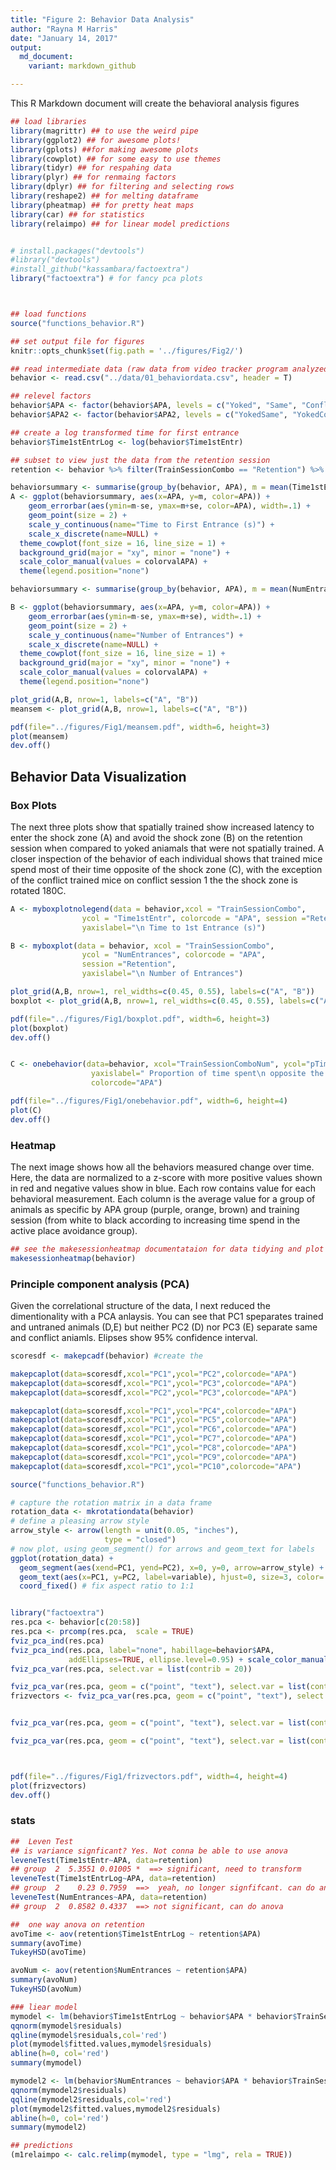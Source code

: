 ```yaml
---
title: "Figure 2: Behavior Data Analysis"
author: "Rayna M Harris"
date: "January 14, 2017"
output:
  md_document:
    variant: markdown_github

---
```

This R Markdown document will create the behavioral analysis figures

```r
## load libraries 
library(magrittr) ## to use the weird pipe
library(ggplot2) ## for awesome plots!
library(gplots) ##for making awesome plots
library(cowplot) ## for some easy to use themes
library(tidyr) ## for respahing data
library(plyr) ## for renmaing factors
library(dplyr) ## for filtering and selecting rows
library(reshape2) ## for melting dataframe
library(pheatmap) ## for pretty heat maps
library(car) ## for statistics
library(relaimpo) ## for linear model predictions


# install.packages("devtools")
#library("devtools")
#install_github("kassambara/factoextra")
library("factoextra") # for fancy pca plots



## load functions 
source("functions_behavior.R")

## set output file for figures 
knitr::opts_chunk$set(fig.path = '../figures/Fig2/')
```

```r
## read intermediate data (raw data from video tracker program analyzed in matlab)
behavior <- read.csv("../data/01_behaviordata.csv", header = T)

## relevel factors
behavior$APA <- factor(behavior$APA, levels = c("Yoked", "Same", "Conflict"))
behavior$APA2 <- factor(behavior$APA2, levels = c("YokedSame", "YokedConflict","Same", "Conflict"))

## create a log transformed time for first entrance
behavior$Time1stEntrLog <- log(behavior$Time1stEntr)

## subset to view just the data from the retention session
retention <- behavior %>% filter(TrainSessionCombo == "Retention") %>%  droplevels() 
```

```r
behaviorsummary <- summarise(group_by(behavior, APA), m = mean(Time1stEntr), se = sd(Time1stEntr)/sqrt(length(Time1stEntr)))
A <- ggplot(behaviorsummary, aes(x=APA, y=m, color=APA)) + 
    geom_errorbar(aes(ymin=m-se, ymax=m+se, color=APA), width=.1) +
    geom_point(size = 2) +
    scale_y_continuous(name="Time to First Entrance (s)") +
    scale_x_discrete(name=NULL) +
  theme_cowplot(font_size = 16, line_size = 1) +
  background_grid(major = "xy", minor = "none") +
  scale_color_manual(values = colorvalAPA) +
  theme(legend.position="none") 

behaviorsummary <- summarise(group_by(behavior, APA), m = mean(NumEntrances), se = sd(NumEntrances)/sqrt(length(NumEntrances)))

B <- ggplot(behaviorsummary, aes(x=APA, y=m, color=APA)) + 
    geom_errorbar(aes(ymin=m-se, ymax=m+se), width=.1) +
    geom_point(size = 2) +
    scale_y_continuous(name="Number of Entrances") +
    scale_x_discrete(name=NULL) +
  theme_cowplot(font_size = 16, line_size = 1) +
  background_grid(major = "xy", minor = "none") +
  scale_color_manual(values = colorvalAPA) +
  theme(legend.position="none")

plot_grid(A,B, nrow=1, labels=c("A", "B"))
meansem <- plot_grid(A,B, nrow=1, labels=c("A", "B"))

pdf(file="../figures/Fig1/meansem.pdf", width=6, height=3)
plot(meansem)
dev.off()

```

## Behavior Data Visualization 

### Box Plots
The next three plots show that spatially trained show increased latency to enter the shock zone (A) and avoid the shock zone (B) on the retention session when compared to yoked aniamals that were not spatially trained. A closer inspection of the behavior of each individual shows that trained mice spend most of their time opposite of the shock zone (C), with the exception of the conflict trained mice on conflict session 1 the the shock zone is rotated 180C.

```r
A <- myboxplotnolegend(data = behavior,xcol = "TrainSessionCombo", 
                ycol = "Time1stEntr", colorcode = "APA", session ="Retention",
                yaxislabel="\n Time to 1st Entrance (s)")

B <- myboxplot(data = behavior, xcol = "TrainSessionCombo", 
                ycol = "NumEntrances", colorcode = "APA", 
                session ="Retention",
                yaxislabel="\n Number of Entrances") 

plot_grid(A,B, nrow=1, rel_widths=c(0.45, 0.55), labels=c("A", "B"))
boxplot <- plot_grid(A,B, nrow=1, rel_widths=c(0.45, 0.55), labels=c("A", "B"))

pdf(file="../figures/Fig1/boxplot.pdf", width=6, height=3)
plot(boxplot)
dev.off()


C <- onebehavior(data=behavior, xcol="TrainSessionComboNum", ycol="pTimeOPP",
                  yaxislabel=" Proportion of time spent\n opposite the shock zone",
                  colorcode="APA")

pdf(file="../figures/Fig1/onebehavior.pdf", width=6, height=4)
plot(C)
dev.off()

```

### Heatmap
The next image shows how all the behaviors measured change over time. Here, the data are normalized to a z-score with more positive values shown in red and negative values show in blue. Each row contains value for each behavioral measurement. Each column is the average value for a group of animals as specific by APA group (purple, orange, brown) and training session (from white to black according to increasing time spend in the active place avoidance group). 

```r
## see the makesessionheatmap documentataion for data tidying and plot specifications
makesessionheatmap(behavior)
```


### Principle component analysis (PCA)
Given the correlational structure of the data, I next reduced the dimentionality with a PCA anlaysis. You can see that PC1 speparates trained and untraned animals (D,E) but neither PC2 (D) nor PC3 (E) separate same and conflict aniamls. Elipses show 95% confidence interval.

```r
scoresdf <- makepcadf(behavior) #create the 

makepcaplot(data=scoresdf,xcol="PC1",ycol="PC2",colorcode="APA")
makepcaplot(data=scoresdf,xcol="PC1",ycol="PC3",colorcode="APA")
makepcaplot(data=scoresdf,xcol="PC2",ycol="PC3",colorcode="APA")

makepcaplot(data=scoresdf,xcol="PC1",ycol="PC4",colorcode="APA")
makepcaplot(data=scoresdf,xcol="PC1",ycol="PC5",colorcode="APA")
makepcaplot(data=scoresdf,xcol="PC1",ycol="PC6",colorcode="APA")
makepcaplot(data=scoresdf,xcol="PC1",ycol="PC7",colorcode="APA")
makepcaplot(data=scoresdf,xcol="PC1",ycol="PC8",colorcode="APA")
makepcaplot(data=scoresdf,xcol="PC1",ycol="PC9",colorcode="APA")
makepcaplot(data=scoresdf,xcol="PC1",ycol="PC10",colorcode="APA")

source("functions_behavior.R")

# capture the rotation matrix in a data frame
rotation_data <- mkrotationdata(behavior)
# define a pleasing arrow style
arrow_style <- arrow(length = unit(0.05, "inches"),
                     type = "closed")
# now plot, using geom_segment() for arrows and geom_text for labels
ggplot(rotation_data) + 
  geom_segment(aes(xend=PC1, yend=PC2), x=0, y=0, arrow=arrow_style) + 
  geom_text(aes(x=PC1, y=PC2, label=variable), hjust=0, size=3, color='red') + 
  coord_fixed() # fix aspect ratio to 1:1


library("factoextra")
res.pca <- behavior[c(20:58)]  
res.pca <- prcomp(res.pca,  scale = TRUE)
fviz_pca_ind(res.pca)
fviz_pca_ind(res.pca, label="none", habillage=behavior$APA,
             addEllipses=TRUE, ellipse.level=0.95) + scale_color_manual(values=colorvalAPA)
fviz_pca_var(res.pca, select.var = list(contrib = 20))

fviz_pca_var(res.pca, geom = c("point", "text"), select.var = list(contrib = 20))
frizvectors <- fviz_pca_var(res.pca, geom = c("point", "text"), select.var = list(contrib = 20), axes = c(2, 3))


fviz_pca_var(res.pca, geom = c("point", "text"), select.var = list(contrib = 10), axes = c(2, 3))

fviz_pca_var(res.pca, geom = c("point", "text"), select.var = list(contrib = 10), axes = c(1, 2))



pdf(file="../figures/Fig1/frizvectors.pdf", width=4, height=4)
plot(frizvectors)
dev.off()

```


### stats
```r
##  Leven Test
## is variance signficant? Yes. Not conna be able to use anova
leveneTest(Time1stEntr~APA, data=retention)
## group  2  5.3551 0.01005 *  ==> significant, need to transform
leveneTest(Time1stEntrLog~APA, data=retention)
## group  2    0.23 0.7959  ==>  yeah, no longer signfifcant. can do anova
leveneTest(NumEntrances~APA, data=retention)
## group  2  0.8582 0.4337  ==> not significant, can do anova

##  one way anova on retention
avoTime <- aov(retention$Time1stEntrLog ~ retention$APA)
summary(avoTime)
TukeyHSD(avoTime)

avoNum <- aov(retention$NumEntrances ~ retention$APA)
summary(avoNum)
TukeyHSD(avoNum)

### liear model
mymodel <- lm(behavior$Time1stEntrLog ~ behavior$APA * behavior$TrainSessionCombo)
qqnorm(mymodel$residuals)
qqline(mymodel$residuals,col='red')
plot(mymodel$fitted.values,mymodel$residuals)
abline(h=0, col='red')
summary(mymodel)

mymodel2 <- lm(behavior$NumEntrances ~ behavior$APA * behavior$TrainSessionCombo)
qqnorm(mymodel2$residuals)
qqline(mymodel2$residuals,col='red')
plot(mymodel2$fitted.values,mymodel2$residuals)
abline(h=0, col='red')
summary(mymodel2)

## predictions
(m1relaimpo <- calc.relimp(mymodel, type = "lmg", rela = TRUE))
```